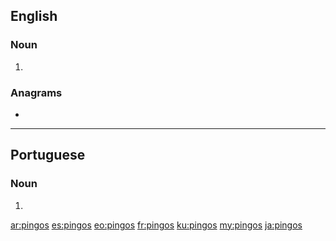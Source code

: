 {{also|Pingos}}
==English==

===Noun===
{{head|en|noun plural form}}

# {{plural of|pingo|lang=en}}

===Anagrams===
* {{l|en|posing}}

----

==Portuguese==

===Noun===
{{head|pt|noun plural form}}

# {{plural of|pingo|lang=pt}}

[[ar:pingos]]
[[es:pingos]]
[[eo:pingos]]
[[fr:pingos]]
[[ku:pingos]]
[[my:pingos]]
[[ja:pingos]]